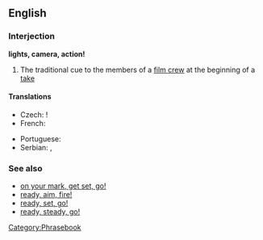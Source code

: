 ==English==

===Interjection===
'''lights, camera, action!'''

# The traditional cue to the members of a [[film crew]] at the beginning of a [[take]]

====Translations====
{{rftrans}}
{{trans-top|tradicional cue at a beginning of a take}}
* Czech: {{t-|cs|kamera, klapka, jedeme}}!
* French: {{t|fr|silence, moteur, action !}}
{{trans-mid}}
* Portuguese: {{t|pt|luzes, câmera, ação!}}
* Serbian: {{t|sr|Тон, камера, акција!|tr=Ton, kamera, akcija!|sc=Cyrl}},  {{t|sr|Светла, камера, акција!|tr=Svetla, kamera, akcija!|sc=Cyrl}}
{{trans-bottom}}

===See also===
* [[on your mark, get set, go!]]
* [[ready, aim, fire!]]
* [[ready, set, go!]]
* [[ready, steady, go!]]

[[Category:Phrasebook]]